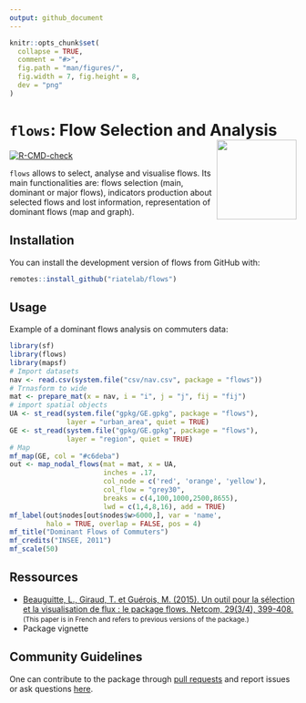 ```yaml
---
output: github_document
---
```


```r
knitr::opts_chunk$set(
  collapse = TRUE,
  comment = "#>",
  fig.path = "man/figures/", 
  fig.width = 7, fig.height = 8,
  dev = "png"
)
```



# `flows`: Flow Selection and Analysis <img src="man/figures/logo.png" align="right" width="140"/>

  <!-- badges: start -->
  [![R-CMD-check](https://github.com/riatelab/flows/actions/workflows/R-CMD-check.yaml/badge.svg)](https://github.com/riatelab/flows/actions/workflows/R-CMD-check.yaml)
  <!-- badges: end -->

`flows` allows to select, analyse and visualise flows. Its main functionalities are: flows selection (main, dominant or major flows), indicators production about selected flows and lost information, representation of dominant flows (map and graph). 

## Installation

You can install the development version of flows from GitHub with:

```r
remotes::install_github("riatelab/flows")
```

## Usage

Example of a dominant flows analysis on commuters data:

```r
library(sf)
library(flows)
library(mapsf)
# Import datasets
nav <- read.csv(system.file("csv/nav.csv", package = "flows"))
# Trnasform to wide
mat <- prepare_mat(x = nav, i = "i", j = "j", fij = "fij")
# import spatial objects
UA <- st_read(system.file("gpkg/GE.gpkg", package = "flows"), 
              layer = "urban_area", quiet = TRUE)
GE <- st_read(system.file("gpkg/GE.gpkg", package = "flows"), 
              layer = "region", quiet = TRUE)
# Map
mf_map(GE, col = "#c6deba")
out <- map_nodal_flows(mat = mat, x = UA,
                       inches = .17,
                       col_node = c('red', 'orange', 'yellow'),
                       col_flow = "grey30",
                       breaks = c(4,100,1000,2500,8655),
                       lwd = c(1,4,8,16), add = TRUE)
mf_label(out$nodes[out$nodes$w>6000,], var = 'name',
         halo = TRUE, overlap = FALSE, pos = 4)
mf_title("Dominant Flows of Commuters")
mf_credits("INSEE, 2011")
mf_scale(50)
```

## Ressources

* [Beauguitte, L., Giraud, T. et Guérois, M. (2015). Un outil pour la sélection et la visualisation de flux : le package flows. Netcom, 29(3/4), 399-408.](https://netcom.revues.org/2134) <small>(This paper is in French and refers to previous versions of the package.)</small>
* Package vignette 

## Community Guidelines

One can contribute to the package through [pull
requests](https://github.com/riatelab/flows/pulls) and report issues or
ask questions [here](https://github.com/riatelab/flows/issues).  

